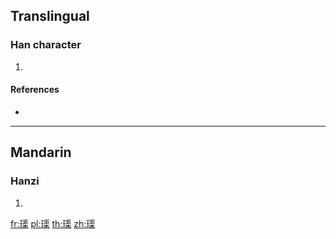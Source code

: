 {{character info/new}}
==Translingual==

===Han character===
{{Han char|rn=96|rad=玉|as=12|sn=16|four=|canj=MGESD}}

# {{defn|Han|sort=玉12}}

====References====
* {{Han ref|kx=0741.320|dkj=21233|dj=1151.100|hdz=21136.020|uh=7496|ud=29846}}

----

==Mandarin==

===Hanzi===
{{cmn-hanzi|pin=[[qú]] ([[qu2]])|wg=ch'ü<sup>2</sup>}}

# {{defn|lang=cmn|sort=玉12}}

[[fr:璖]]
[[pl:璖]]
[[th:璖]]
[[zh:璖]]